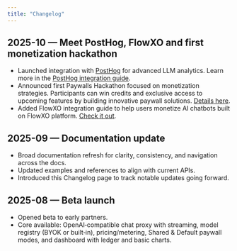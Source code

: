 ```yaml
---
title: "Changelog"
---
```


## 2025-10 — Meet PostHog, FlowXO and first monetization hackathon

- Launched integration with [PostHog](https://posthog.com/) for advanced LLM analytics. Learn more in the [PostHog integration guide](/sdk-integrations/posthog-llm-analytics).
- Announced first Paywalls Hackathon focused on monetization strategies. Participants can win credits and exclusive access to upcoming features by building innovative paywall solutions. [Details here](https://eventornado.com/event/paywalls-hackathon1#home).
- Added FlowXO integration guide to help users monetize AI chatbots built on FlowXO platform. [Check it out](/how-to-guides/use-paywalls-with-flowxo).

## 2025-09 — Documentation update

- Broad documentation refresh for clarity, consistency, and navigation across the docs.
- Updated examples and references to align with current APIs.
- Introduced this Changelog page to track notable updates going forward.

## 2025-08 — Beta launch

- Opened beta to early partners.
- Core available: OpenAI‑compatible chat proxy with streaming, model registry (BYOK or built‑in), pricing/metering, Shared & Default paywall modes, and dashboard with ledger and basic charts.
